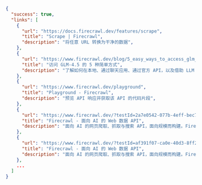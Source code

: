```json
{
  "success": true,
  "links": [
    {
      "url": "https://docs.firecrawl.dev/features/scrape",
      "title": "Scrape | Firecrawl",
      "description": "将任意 URL 转换为干净的数据",
    },
    {
      "url": "https://www.firecrawl.dev/blog/5_easy_ways_to_access_glm_4_5",
      "title": "访问 GLM-4.5 的 5 种简单方式",
      "description": "了解如何在本地、通过聊天应用、通过官方 API，以及借助 LLM 市场 API 实现无缝集成地访问 GLM-4.5 模型……",
    },
    {
      "url": "https://www.firecrawl.dev/playground",
      "title": "Playground - Firecrawl",
      "description": "预览 API 响应并获取该 API 的代码片段",
    },
    {
      "url": "https://www.firecrawl.dev/?testId=2a7e0542-077b-4eff-bec7-0130395570d6",
      "title": "Firecrawl - 面向 AI 的 Web 数据 API",
      "description": "面向 AI 的网页爬取、抓取与搜索 API，面向规模而构建。Firecrawl 为 AI 代理与构建者提供全网数据：干净、结构化，并且……",
    },
    {
      "url": "https://www.firecrawl.dev/?testId=af391f07-ca0e-40d3-8ff2-b1ecf2e3fcde",
      "title": "Firecrawl - 面向 AI 的 Web 数据 API",
      "description": "面向 AI 的网页爬取、抓取与搜索 API，面向规模而构建。Firecrawl 为 AI 代理与构建者提供全网数据：干净、结构化，并且……"
    },
    ...
  ]
}
```

